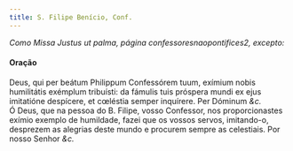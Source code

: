 ```yaml
---
title: S. Filipe Benício, Conf.
---
```


<em>Como Missa Justus ut palma, página confessoresnaopontifices2, excepto:</em>

<h4 class="text-center">Oração</h4>
<div class="grid grid-cols-2 gap-5">
  <div class="col-6 dropcaps text-justify">
    Deus, qui per beátum Philippum Confessórem tuum, exímium nobis humilitátis
    exémplum tribuísti: da fámulis tuis próspera mundi ex ejus imitatióne
    despícere, et cœléstia semper inquírere. Per Dóminum <em>&c.</em>
  </div>
  <div class="col-6 dropcaps text-justify">
    Ó Deus, que na pessoa do B. Filipe, vosso Confessor, nos proporcionastes
    exímio exemplo de humildade, fazei que os vossos servos, imitando-o,
    desprezem as alegrias deste mundo e procurem sempre as celestiais. Por nosso
    Senhor <em>&c.</em>
  </div>
</div>

